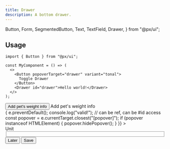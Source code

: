 ```yaml
---
title: Drawer
description: A bottom drawer.
---
```


  Button,
  Form,
  SegmentedButton,
  Text,
  TextField,
  Drawer,
} from "@px/ui";


## Usage

```tsx
import { Button } from "@px/ui";

const MyComponent = () => (
  <>
    <Button popoverTarget="drawer" variant="tonal">
      Toggle Drawer
    </Button>
    <Drawer id="drawer">Hello world!</Drawer>
  </>
);
```

<div class="not-content">
  <Button popoverTarget="weight" variant="tonal">
    Add pet's weight info
  </Button>
  <Drawer id="weight" aria-labelledby="weight-popup-label">
    <span id="weight-popup-label" class="sr-only">
      Add pet's weight info
    </span>
    <Form
      class="flex flex-col gap-4 sm:min-w-[340px]"
      onSubmit={(e) => {
        e.preventDefault();
        console.log("valid!");
        // can be ref, can be #id access
        const popover = e.currentTarget.closest("[popover]");
        if (popover instanceof HTMLElement) {
          popover.hidePopover();
        }
      }}
    >
      <div class="flex items-center gap-4 self-end">
        <Text with="label-sm" as="label" for="weight-unit">
          Unit
        </Text>
        <fieldset id="weight-unit" class="grid grid-cols-2">
          <SegmentedButton name="unit" label="Lbs" />
          <SegmentedButton name="unit" label="Kg" />
        </fieldset>
      </div>
      <TextField
        label="Weight"
        type="number"
        inputMode="numeric"
        step="0.1"
        name="weight"
      />
      <div class="grid grid-cols-2 gap-2 sm:flex sm:self-end">
        <Button
          variant="ghost"
          popoverTargetAction="hide"
          popoverTarget="weight"
        >
          Later
        </Button>
        <Button type="submit">Save</Button>
      </div>
    </Form>
  </Drawer>
</div>
